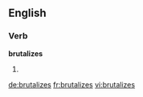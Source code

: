 
==English==

===Verb===
'''brutalizes'''

# {{third-person singular of|brutalize}}

[[de:brutalizes]]
[[fr:brutalizes]]
[[vi:brutalizes]]